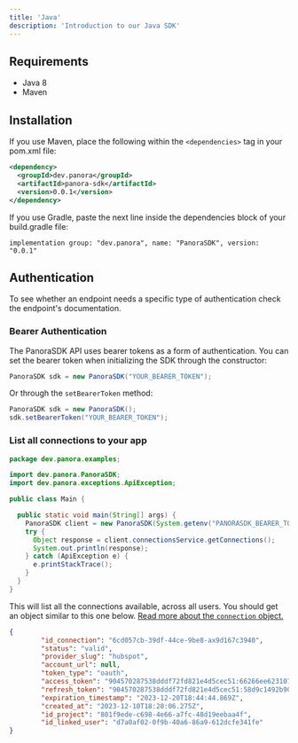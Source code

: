 ```yaml
---
title: 'Java'
description: 'Introduction to our Java SDK'
---
```

## Requirements

- Java 8
- Maven

## Installation

If you use Maven, place the following within the `<dependencies>` tag in your pom.xml file:

```XML
<dependency>
  <groupId>dev.panora</groupId>
  <artifactId>panora-sdk</artifactId>
  <version>0.0.1</version>
</dependency>
```

If you use Gradle, paste the next line inside the dependencies block of your build.gradle file:

```Gradle
implementation group: "dev.panora", name: "PanoraSDK", version: "0.0.1"
```

## Authentication

To see whether an endpoint needs a specific type of authentication check the endpoint's documentation.

### Bearer Authentication
The PanoraSDK API uses bearer tokens as a form of authentication. You can set the bearer token when initializing the SDK through the constructor:
```Java
PanoraSDK sdk = new PanoraSDK("YOUR_BEARER_TOKEN");
```

Or through the `setBearerToken` method:
```Java
PanoraSDK sdk = new PanoraSDK();
sdk.setBearerToken("YOUR_BEARER_TOKEN");
```


### List all connections to your app

```java
package dev.panora.examples;

import dev.panora.PanoraSDK;
import dev.panora.exceptions.ApiException;

public class Main {

  public static void main(String[] args) {
    PanoraSDK client = new PanoraSDK(System.getenv("PANORASDK_BEARER_TOKEN"));
    try {
      Object response = client.connectionsService.getConnections();
      System.out.println(response);
    } catch (ApiException e) {
      e.printStackTrace();
    }
  }
}

```

This will list all the connections available, across all users. You should get an object similar to this one below. [Read more about the `connection` object.](/connections/overview)
```json
{
        "id_connection": "6cd057cb-39df-44ce-9be8-ax9d167c3940",
        "status": "valid",
        "provider_slug": "hubspot",
        "account_url": null,
        "token_type": "oauth",
        "access_token": "904570287538dddf72fd821e4d5cec51:66266ee62310752d4a243c12b133656edd5af42947a832f4439c710334e045e59782107d40e856c27e813b7a6ed068100376b3ff83d1c8237330ba034605dd846650524e6fcfb708e3f62b1401d8a0dc3d90022cdf9ad1c76fc9209f3a5d153f6e33bbb8f6642600a6c9a098e81fb1e2da0fdff0455b7823519fba195b5065b4319a314013e22f934c80e4f60bec4385989c92c2dd9036d19f720e85b10325c42dc8a035c363e279af0e4ab2c4cd016051c5b32bf6009bf0df0aa8565d048856",
        "refresh_token": "904570287538dddf72fd821e4d5cec51:58d9c1492b908caef83885b467d1ab1ea9fc6994a59ed4392edbb5365b89a02a8a4995347d8ec37037192a96856e2c24",
        "expiration_timestamp": "2023-12-20T18:44:44.869Z",
        "created_at": "2023-12-10T18:20:06.275Z",
        "id_project": "801f9ede-c698-4e66-a7fc-48d19eebaa4f",
        "id_linked_user": "d7a0af02-0f9b-40a6-86a9-612dcfe341fe"
}
```



